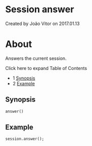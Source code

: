 
# Session answer 

 Created by  João Vitor on 2017.01.13

# About

Answers the current session.

Click here to expand Table of Contents

* 1 [Synopsis](#synopsis)
* 2 [Example](#example)

## Synopsis

```xml
answer()
```

## Example

```xml
session.answer();
```


